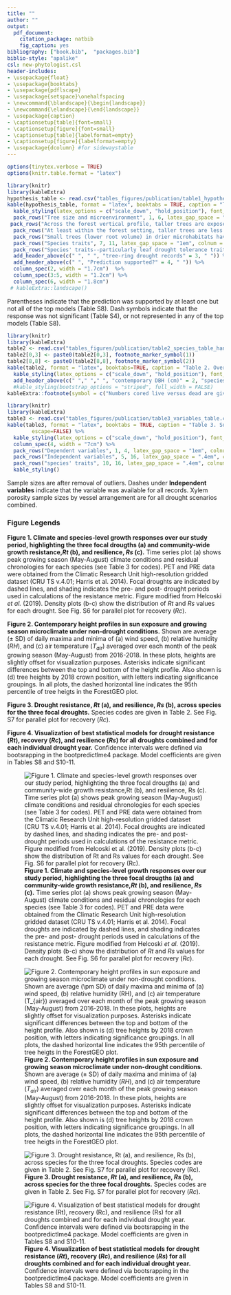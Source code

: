 ```yaml
---
title: ""
author: ""
output:
  pdf_document:
    citation_package: natbib
    fig_caption: yes
bibliography: ["book.bib",  "packages.bib"]
biblio-style: "apalike"
csl: new-phytologist.csl
header-includes:
- \usepackage{float}
- \usepackage{booktabs}
- \usepackage{pdflscape}
- \usepackage{setspace}\onehalfspacing
- \newcommand{\blandscape}{\begin{landscape}}
- \newcommand{\elandscape}{\end{landscape}}
- \usepackage{caption}
- \captionsetup[table]{font=small}
- \captionsetup[figure]{font=small}
- \captionsetup[table]{labelformat=empty}
- \captionsetup[figure]{labelformat=empty}
- \usepackage{dcolumn} #for sidewaystable
---
```


```r
options(tinytex.verbose = TRUE)
options(knitr.table.format = "latex")
```

\blandscape
```r
library(knitr)
library(kableExtra)
hypothesis_table <- read.csv("tables_figures/publication/table1_hypothesis_table3.csv", stringsAsFactors = FALSE, check.names = FALSE)
kable(hypothesis_table, format = "latex", booktabs = TRUE, caption = "Table 1. Summary of hypotheses, corresponding specific predictions, and results.") %>%
  kable_styling(latex_options = c("scale_down", "hold_position"), font_size = 8.5, protect_latex = TRUE) %>%
  pack_rows("Tree size and microenvironment", 1, 6, latex_gap_space = "1em", colnum = 1, hline_before = FALSE) %>%
 pack_rows("Across the forest vertical profile, taller trees are exposed to higher evaporative demand.", 1, 4, latex_gap_space = "1em", colnum = 1, hline_before = FALSE, bold = FALSE, italic = TRUE) %>%
  pack_rows("At least within the forest setting, taller trees are less drought tolerant.", 5, 5, latex_gap_space = "1em", colnum = 1, hline_before = FALSE, bold = FALSE, italic = TRUE) %>%
  pack_rows("Small trees (lower root volume) in drier microhabitats have lower drought tolerance.", 6, 6, latex_gap_space = "1em", colnum = 1, hline_before = FALSE, bold = FALSE, italic = TRUE) %>%
  pack_rows("Species traits", 7, 11, latex_gap_space = "1em", colnum = 1, hline_before = FALSE) %>%
  pack_rows("Species' traits--particularly leaf drought tolerance traits--predict drought tolerance.", 7, 11, latex_gap_space = "1em", colnum = 1, hline_before = FALSE, bold = FALSE, italic = TRUE) %>%
  add_header_above(c(" ", " ", "tree-ring drought records" = 3, " ")) %>%
  add_header_above(c(" ", "Prediction supported?" = 4, " ")) %>%
  column_spec(2, width = "1.7cm")  %>%
  column_spec(3:5, width = "1.2cm") %>%
  column_spec(6, width = "1.8cm") 
 # kableExtra::landscape()
```

Parentheses indicate that the prediction was supported by at least one but not all of the top  models (Table S8). Dash symbols indicate that the response was not significant (Table S4), or not represented in any of the top models (Table S8).

\elandscape


\clearpage

```r
library(knitr)
library(kableExtra)
table2 <- read.csv("tables_figures/publication/table2_species_table_hand_formatted.csv", stringsAsFactors = FALSE, check.names = FALSE)
table2[0,3] <- paste0(table2[0,3], footnote_marker_symbol(1))
table2[8,8] <- paste0(table2[8,8], footnote_marker_symbol(2))
kable(table2, format = "latex", booktabs=TRUE, caption = "Table 2. Overview of analyzed species, listed in order of their relative contributions to woody stem productivity ($ANPP_{stem}$) in the plot, along with numbers and sizes sampled, and species traits. Variable abbreviations are as in Table 3. DBH measurements are from the most recent ForestGEO census in 2018 (live trees) or tree mortality censuses in 2016 and 2017 (trees cored dead).", escape=FALSE) %>%
  kable_styling(latex_options = c("scale_down", "hold_position"), font_size = 8.5, protect_latex = TRUE) %>%
  add_header_above(c(" "," "," ", "contemporary DBH (cm)" = 2, "species traits (mean +/- se)" = 5)) %>%
  #kable_styling(bootstrap_options = "striped", full_width = FALSE)
kableExtra::footnote(symbol = c("Numbers cored live versus dead are given in Table S1 of Helcoski et al. (2019).", "Semi-ring porosity is intermediate between ring and diffuse. We group it with diffuse-porous species for more even division of species between categories."), footnote_as_chunk = FALSE)
```


\clearpage

```r
library(knitr)
library(kableExtra)
table3 <- read.csv("tables_figures/publication/table3_variables_table.csv", stringsAsFactors = FALSE, check.names = FALSE)
kable(table3, format = "latex", booktabs = TRUE, caption = "Table 3. Summary of dependent and independent variables in our statistical models of drought tolerance, along with units, definitions, and sample sizes.", 
        escape=FALSE) %>%
  kable_styling(latex_options = c("scale_down", "hold_position"), font_size = 10, protect_latex = TRUE) %>%
  column_spec(4, width = "7cm") %>%
  pack_rows("Dependent variables", 1, 4, latex_gap_space = "1em", colnum = 1, hline_before = FALSE) %>%
  pack_rows("Independent variables", 5, 16, latex_gap_space = ".4em", colnum = 1, hline_before = FALSE) %>%
  pack_rows("species' traits", 10, 16, latex_gap_space = ".4em", colnum = 1, hline_before = FALSE, bold = FALSE, italic = TRUE) %>%
  kable_styling()
```

Sample sizes are after removal of outliers. Dashes under **Independent variables** indicate that the variable was available for all records. Xylem porosity sample sizes by vessel arrangement are for all drought scenarios combined.


\newpage
### Figure Legends

**Figure 1. Climate and species-level growth responses over our study period, highlighting the three focal drougths (a) and community-wide growth resistance,$Rt$ (b), and resilience, $Rs$ (c).** Time series plot (a) shows peak growing season (May-August) climate conditions and residual chronologies for each species (see Table 3 for codes). PET and PRE data were obtained from the Climatic Research Unit high-resolution gridded dataset (CRU TS v.4.01; Harris et al. 2014). Focal droughts are indicated by dashed lines, and shading indicates the pre- and post- drought periods used in calculations of the resistance metric. Figure modified from Helcoski *et al.* (2019). Density plots (b-c) show the distribution of $Rt$ and $Rs$ values for each drought. See Fig. S6 for parallel plot for recovery ($Rc$). 

**Figure 2. Contemporary height profiles in sun exposure and growing season microclimate under non-drought conditions.** Shown are average ($\pm$ SD) of daily maxima and minima of (a) wind speed, (b) relative humidity ($RH$), and (c) air temperature ($T_{air}$) averaged over each month of the peak growing season (May-August) from 2016-2018. In these plots, heights are slightly offset for visualization purposes. Asterisks indicate significant differences between the top and bottom of the height profile. Also shown is (d) tree heights by 2018 crown position, with letters indicating significance groupings. In all plots, the dashed horizontal line indicates the 95th percentile of tree heigts in the ForestGEO plot.

**Figure 3. Drought resistance, $Rt$ (a), and resilience, $Rs$ (b), across species for the three focal droughts.** Species codes are given in Table 2. See Fig. S7 for parallel plot for recovery ($Rc$). 

**Figure 4. Visualization of best statistical models for drought resistance ($Rt$), recovery ($Rc$), and resilience ($Rs)$ for all droughts combined and for each individual drought year.** Confidence intervals were defined via bootsrapping in the  bootpredictlme4 package. Model coefficients are given in Tables S8 and S10-11.


\newpage

![**Figure 1. Climate and species-level growth responses over our study period, highlighting the three focal drougths (a) and community-wide growth resistance,$Rt$ (b), and resilience, $Rs$ (c).** Time series plot (a) shows peak growing season (May-August) climate conditions and residual chronologies for each species (see Table 3 for codes). PET and PRE data were obtained from the Climatic Research Unit high-resolution gridded dataset (CRU TS v.4.01; Harris et al. 2014). Focal droughts are indicated by dashed lines, and shading indicates the pre- and post- drought periods used in calculations of the resistance metric. Figure modified from Helcoski *et al.* (2019). Density plots (b-c) show the distribution of $Rt$ and $Rs$ values for each drought. See Fig. S6 for parallel plot for recovery ($Rc$). ](tables_figures/publication/Figure1.png)


\newpage

![**Figure 2. Contemporary height profiles in sun exposure and growing season microclimate under non-drought conditions.** Shown are average ($\pm$ SD) of daily maxima and minima of (a) wind speed, (b) relative humidity ($RH$), and (c) air temperature ($T_{air}$) averaged over each month of the peak growing season (May-August) from 2016-2018. In these plots, heights are slightly offset for visualization purposes. Asterisks indicate significant differences between the top and bottom of the height profile. Also shown is (d) tree heights by 2018 crown position, with letters indicating significance groupings. In all plots, the dashed horizontal line indicates the 95th percentile of tree heigts in the ForestGEO plot.](tables_figures/publication/Figure2_NEON_vars_height_profile.png)


\newpage


![**Figure 3. Drought resistance, $Rt$ (a), and resilience, $Rs$ (b), across species for the three focal droughts.** Species codes are given in Table 2.  See Fig. S7 for parallel plot for recovery ($Rc$).](tables_figures/publication/Figure3_Rt-Rs_across_sp.png)



\newpage

![**Figure 4. Visualization of best statistical models for drought resistance ($Rt$), recovery ($Rc$), and resilience ($Rs)$ for all droughts combined and for each individual drought year.** Confidence intervals were defined via bootsrapping in the bootpredictlme4 package. Model coefficients are given in Tables S8 and S10-11. ](tables_figures/publication/Figure4_model_vis_all.png)


